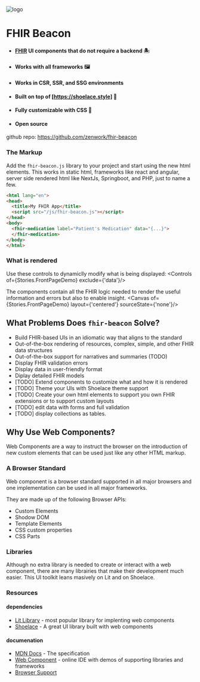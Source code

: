 
<Meta title="Getting Started/Home" />

<img src="images/logo.png" alt="logo" />

FHIR Beacon
===========

* #### [FHIR](http://hl7.org/fhir/) UI components that do not require a backend 🏝️
* #### Works with all frameworks 🖼️
* #### Works in CSR, SSR, and SSG environments
* #### Built on top of [https://shoelace.style] 👟
* #### Fully customizable with CSS 🎨
* #### Open source

github repo: https://github.com/zenwork/fhir-beacon


### The Markup

Add the `fhir-beacon.js` library to your project and start using the new html elements. This works in static html,
frameworks like react and angular, server side rendered html like NextJs, Springboot, and PHP, just to name a few.

```html
<html lang="en">
<head>
  <title>My FHIR App</title>
  <script src="/js/fhir-beacon.js"></script>
</head>
<body>
  <fhir-medication label="Patient's Medication" data="{...}">
  </fhir-medication>
</body>
</html>
```

### What is rendered
Use these controls to dynamiclly modify what is being displayed:
<Controls of={Stories.FrontPageDemo} exclude={'data'}/>

The components contain all the FHIR logic needed to render the useful information and errors but also to enable insight.
<Canvas of={Stories.FrontPageDemo} layout={'centered'} sourceState={'none'}/>

What Problems Does `fhir-beacon` Solve?
-----
* Build FHIR-based UIs in an idiomatic way that aligns to the standard
* Out-of-the-box rendering of resources, complex, simple, and other FHIR data structures
* Out-of-the-box support for narratives and summaries (TODO)
* Display FHIR validation errors
* Display data in user-friendly format
* Diplay detailed FHIR models
* \[TODO] Extend components to customize what and how it is rendered
* \[TODO] Theme your UIs with Shoelace theme support
* \[TODO] Create your own html elements to support you own FHIR extensions or to support custom layouts
* \[TODO] edit data with forms and full validation
* \[TODO] display collections as tables.


Why Use Web Components?
--------------

Web Components are a way to instruct the browser on the introduction of new custom elements that can be used just
like any other HTML markup.

### A Browser Standard

Web component is a browser standard supported in all major browsers and one implementation can be used in all major
frameworks.

They are made up of the following Browser APIs:
* Custom Elements
* Shodow DOM
* Template Elements
* CSS custom properties
* CSS Parts

### Libraries

Although no extra library is needed to create or interact with a web component, there are many librairies that make
their development much easier. This UI toolkit leans masively on Lit and on Shoelace.


### Resources

#### dependencies
* [Lit Library](https://lit.dev) - most popular library for implenting web components
* [Shoelace](https://shoelace.style/) - A great UI library built with web components

#### documenation
* [MDN Docs](https://developer.mozilla.org/en-US/docs/Web/API/Web_components) - The specification
* [Web Component](https://webcomponents.dev/) - online IDE with demos of supporting libraries and
frameworks
* [Browser Support](https://caniuse.com/custom-elementsv1)
